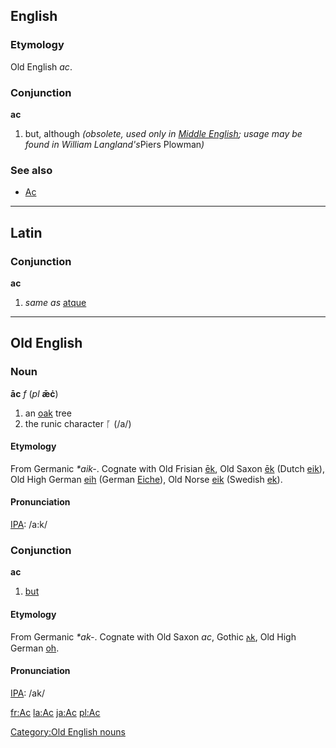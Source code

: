 ==English==
===Etymology===
Old English ''ac''.

===Conjunction===
'''ac'''
#but, although ''(obsolete, used only in [[Middle English]]; usage may be found in William Langland's ''Piers Plowman'')'' 

=== See also ===
*[[Ac]]

----

==Latin==
===Conjunction===
'''ac'''
#''same as'' [[atque]]

----

==Old English==
===Noun===
'''āc''' ''f'' (''pl'' '''ǣċ''')
# an [[oak]] tree
# the runic character ᚪ (/a/)

====Etymology====
From Germanic ''*aik-''.  Cognate with Old Frisian [[ek|ēk]], Old Saxon [[ek|ēk]] (Dutch [[eik]]), Old High German [[eih]] (German [[Eiche]]), Old Norse [[eik]] (Swedish [[ek]]).

====Pronunciation====
[[IPA]]: /a:k/

[[Category:Old English nouns]]

===Conjunction===
'''ac'''
# [[but]]

====Etymology====
From Germanic ''*ak-''.  Cognate with Old Saxon ''ac'', Gothic [[𐌰𐌺]], Old High German [[oh]].

====Pronunciation====
[[IPA]]: /ak/


[[fr:Ac]]
[[la:Ac]]
[[ja:Ac]]
[[pl:Ac]]